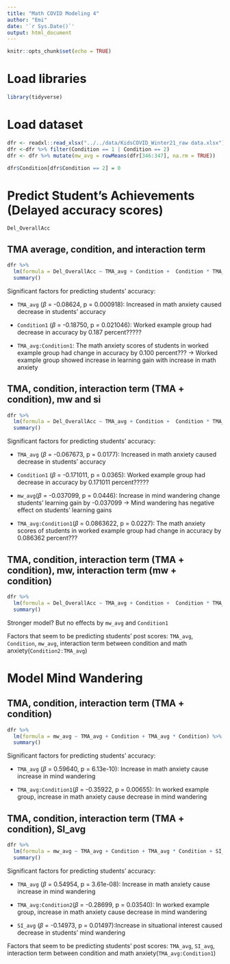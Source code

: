 ```yaml
---
title: "Math COVID Modeling 4"
author: "Emi"
date: '`r Sys.Date()`'
output: html_document
---
```


```r
knitr::opts_chunk$set(echo = TRUE)
```

# Load libraries

```r
library(tidyverse)
```

# Load dataset

```r
dfr <- readxl::read_xlsx("../../data/KidsCOVID_Winter21_raw data.xlsx")
dfr <-dfr %>% filter(Condition == 1 | Condition == 2)
dfr <- dfr %>% mutate(mw_avg = rowMeans(dfr[346:347], na.rm = TRUE))
```

```r
dfr$Condition[dfr$Condition == 2] = 0 
```

# Predict Student's Achievements (Delayed accuracy scores)

`Del_OverallAcc`

## TMA average, condition, and interaction term

```r
dfr %>% 
  lm(formula = Del_OverallAcc ~ TMA_avg + Condition +  Condition * TMA_avg) %>% 
  summary()
```

Significant factors for predicting students' accuracy:

* `TMA_avg` ($\beta$ = -0.08624, p = 0.000918): Increased in math anxiety caused decrease in students' accuracy

*   `Condition1` ($\beta$ = -0.18750, p = 0.021046): Worked example group had decrease in accuracy by 0.187 percent????? 

*   `TMA_avg:Condition1`: The math anxiety scores of students in worked example group had change in accuracy by 0.100 percent??? -> Worked example group showed increase in learning gain with increase in math anxiety

## TMA, condition, interaction term (TMA + condition), mw and si

```r
dfr %>% 
  lm(formula = Del_OverallAcc ~ TMA_avg + Condition +  Condition * TMA_avg + mw_avg + SI_avg) %>% 
  summary()
```

Significant factors for predicting students' accuracy:

* `TMA_avg` ($\beta$ = -0.067673, p = 0.0177): Increased in math anxiety caused decrease in students' accuracy

*   `Condition1` ($\beta$ = -0.171011, p = 0.0365): Worked example group had decrease in accuracy by 0.171011 percent?????

*   `mw_avg`($\beta$ = -0.037099, p = 0.0446): Increase in mind wandering change students' learning gain by -0.037099 -> Mind wandering has negative effect on students' learning gains

*   `TMA_avg:Condition1`($\beta$ = 0.0863622, p = 0.0227): The math anxiety scores of students in worked example group had change in accuracy by 0.086362 percent??? 

## TMA, condition, interaction term (TMA + condition), mw, interaction term (mw + condition)

```r
dfr %>% 
  lm(formula = Del_OverallAcc ~ TMA_avg + Condition +  Condition * TMA_avg + mw_avg + mw_avg * Condition) %>% 
  summary()
```

Stronger model? But no effects by `mw_avg` and `Condition1`

Factors that seem to be predicting students' post scores: `TMA_avg`, `Condition`, `mw_avg`,
interaction term between condition and math anxiety(`Condition2:TMA_avg`)

# Model Mind Wandering

## TMA, condition, interaction term (TMA + condition)

```r
dfr %>% 
  lm(formula = mw_avg ~ TMA_avg + Condition + TMA_avg * Condition) %>% 
  summary()
```
Significant factors for predicting students' accuracy:

*   `TMA_avg` ($\beta$ = 0.59640, p = 6.13e-10): Increase in math anxiety cause increase in mind wandering

*   `TMA_avg:Condition1`($\beta$ = -0.35922, p = 0.00655): In worked example group, increase in math anxiety cause decrease in mind wandering

## TMA, condition, interaction term (TMA + condition), SI_avg

```r
dfr %>% 
  lm(formula = mw_avg ~ TMA_avg + Condition + TMA_avg * Condition + SI_avg) %>% 
  summary()
```

Significant factors for predicting students' accuracy:

*   `TMA_avg` ($\beta$ = 0.54954, p = 3.61e-08): Increase in math anxiety cause increase in mind wandering

*   `TMA_avg:Condition2`($\beta$ = -0.28699, p = 0.03540): In worked example group, increase in math anxiety cause decrease in mind wandering

*   `SI_avg` ($\beta$ = -0.14973, p = 0.01497):Increase in situational interest caused decrease in students' mind wandering

Factors that seem to be predicting students' post scores: `TMA_avg`, `SI_avg`,
interaction term between condition and math anxiety(`TMA_avg:Condition1`)

